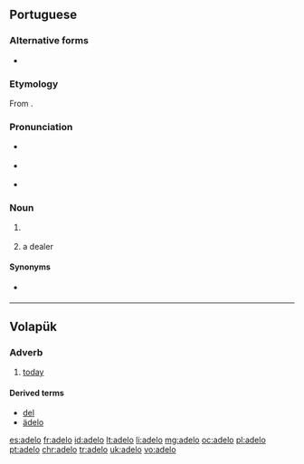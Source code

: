 {{also|Adelo|ädelo}}
==Portuguese==

===Alternative forms===
* {{l|pt|adeleiro}}

===Etymology===
From {{etyl|ar|pt}} {{m|ar|الدلال||auctioneer}}.

===Pronunciation===
* {{a|Portugal}} {{IPA|/ɐ.ˈðɛ.lu/|lang=pt}}
* {{a|Brazil}} {{IPA|/a.ˈdɛ.lu/|lang=pt}}
* {{hyphenation|a|de|lo|lang=pt}}

===Noun===
{{pt-noun|m|f=adela}} {{tcx|chiefly|Portugal|lang=pt}}

# {{l|en|thrift shop}} {{gloss|shop which sells used goods}}
# a {{l|en|secondhand}} dealer

====Synonyms====
* {{l|pt|brechó}} {{qualifier|Brazil}}

----

==Volapük==

===Adverb===
{{head|vo|adverb}}
# [[today]]

====Derived terms====
* [[del]]
* [[ädelo]]

[[es:adelo]]
[[fr:adelo]]
[[id:adelo]]
[[lt:adelo]]
[[li:adelo]]
[[mg:adelo]]
[[oc:adelo]]
[[pl:adelo]]
[[pt:adelo]]
[[chr:adelo]]
[[tr:adelo]]
[[uk:adelo]]
[[vo:adelo]]